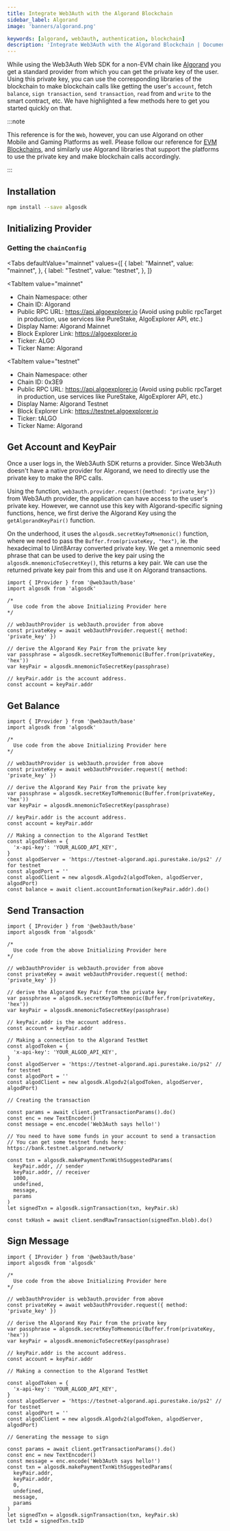 ```yaml
---
title: Integrate Web3Auth with the Algorand Blockchain
sidebar_label: Algorand
image: 'banners/algorand.png'

keywords: [algorand, web3auth, authentication, blockchain]
description: 'Integrate Web3Auth with the Algorand Blockchain | Documentation - Web3Auth'
---
```



While using the Web3Auth Web SDK for a non-EVM chain like [Algorand](https://algorandtechnologies.com/) you get a standard provider from which you can get the private key of the user. Using this private key, you can use the corresponding libraries of the blockchain to make blockchain calls like getting the user's `account`, fetch `balance`, `sign transaction`, `send transaction`, `read` from and `write` to the smart contract, etc. We have highlighted a few methods here to get you started quickly on that.

:::note

This reference is for the `Web`, however, you can use Algorand on other Mobile and Gaming Platforms as well. Please follow our reference for [EVM Blockchains](/connect-blockchain/evm/), and similarly use Algorand libraries that support the platforms to use the private key and make blockchain calls accordingly.

:::

## Installation

```bash npm2yarn
npm install --save algosdk
```

## Initializing Provider

### Getting the `chainConfig`

<Tabs
 defaultValue="mainnet"
  values={[
    { label: "Mainnet", value: "mainnet", },
    { label: "Testnet", value: "testnet", },
  ]}
>
<TabItem
  value="mainnet"
>

- Chain Namespace: other
- Chain ID: Algorand
- Public RPC URL: https://api.algoexplorer.io (Avoid using public rpcTarget in production, use services like PureStake, AlgoExplorer API, etc.)
- Display Name: Algorand Mainnet
- Block Explorer Link: https://algoexplorer.io
- Ticker: ALGO
- Ticker Name: Algorand

</TabItem>

<TabItem
  value="testnet"
>

- Chain Namespace: other
- Chain ID: 0x3E9
- Public RPC URL: https://api.algoexplorer.io (Avoid using public rpcTarget in production, use services like PureStake, AlgoExplorer API, etc.)
- Display Name: Algorand Testnet
- Block Explorer Link: https://testnet.algoexplorer.io
- Ticker: tALGO
- Ticker Name: Algorand

</TabItem>
</Tabs>

## Get Account and KeyPair

Once a user logs in, the Web3Auth SDK returns a provider. Since Web3Auth doesn't have a native provider for Algorand, we need to directly use the private key to make the RPC calls.

Using the function, `web3auth.provider.request({method: "private_key"})` from Web3Auth provider, the application can have access to the user's private key. However, we cannot use this key with Algorand-specific signing functions, hence, we first derive the Algorand Key using the `getAlgorandKeyPair()` function.

On the underhood, it uses the `algosdk.secretKeyToMnemonic()` function, where we need to pass the `Buffer.from(privateKey, "hex")`, ie. the hexadecimal to Uint8Array converted private key. We get a mnemonic seed phrase that can be used to derive the key pair using the `algosdk.mnemonicToSecretKey()`, this returns a key pair. We can use the returned private key pair from this and use it on Algorand transactions.

```tsx
import { IProvider } from '@web3auth/base'
import algosdk from 'algosdk'

/*
  Use code from the above Initializing Provider here
*/

// web3authProvider is web3auth.provider from above
const privateKey = await web3authProvider.request({ method: 'private_key' })

// derive the Algorand Key Pair from the private key
var passphrase = algosdk.secretKeyToMnemonic(Buffer.from(privateKey, 'hex'))
var keyPair = algosdk.mnemonicToSecretKey(passphrase)

// keyPair.addr is the account address.
const account = keyPair.addr
```

## Get Balance

```tsx
import { IProvider } from '@web3auth/base'
import algosdk from 'algosdk'

/*
  Use code from the above Initializing Provider here
*/

// web3authProvider is web3auth.provider from above
const privateKey = await web3authProvider.request({ method: 'private_key' })

// derive the Algorand Key Pair from the private key
var passphrase = algosdk.secretKeyToMnemonic(Buffer.from(privateKey, 'hex'))
var keyPair = algosdk.mnemonicToSecretKey(passphrase)

// keyPair.addr is the account address.
const account = keyPair.addr

// Making a connection to the Algorand TestNet
const algodToken = {
  'x-api-key': 'YOUR_ALGOD_API_KEY',
}
const algodServer = 'https://testnet-algorand.api.purestake.io/ps2' // for testnet
const algodPort = ''
const algodClient = new algosdk.Algodv2(algodToken, algodServer, algodPort)
const balance = await client.accountInformation(keyPair.addr).do()
```

## Send Transaction

```tsx
import { IProvider } from '@web3auth/base'
import algosdk from 'algosdk'

/*
  Use code from the above Initializing Provider here
*/

// web3authProvider is web3auth.provider from above
const privateKey = await web3authProvider.request({ method: 'private_key' })

// derive the Algorand Key Pair from the private key
var passphrase = algosdk.secretKeyToMnemonic(Buffer.from(privateKey, 'hex'))
var keyPair = algosdk.mnemonicToSecretKey(passphrase)

// keyPair.addr is the account address.
const account = keyPair.addr

// Making a connection to the Algorand TestNet
const algodToken = {
  'x-api-key': 'YOUR_ALGOD_API_KEY',
}
const algodServer = 'https://testnet-algorand.api.purestake.io/ps2' // for testnet
const algodPort = ''
const algodClient = new algosdk.Algodv2(algodToken, algodServer, algodPort)

// Creating the transaction

const params = await client.getTransactionParams().do()
const enc = new TextEncoder()
const message = enc.encode('Web3Auth says hello!')

// You need to have some funds in your account to send a transaction
// You can get some testnet funds here: https://bank.testnet.algorand.network/

const txn = algosdk.makePaymentTxnWithSuggestedParams(
  keyPair.addr, // sender
  keyPair.addr, // receiver
  1000,
  undefined,
  message,
  params
)
let signedTxn = algosdk.signTransaction(txn, keyPair.sk)

const txHash = await client.sendRawTransaction(signedTxn.blob).do()
```

## Sign Message

```tsx
import { IProvider } from '@web3auth/base'
import algosdk from 'algosdk'

/*
  Use code from the above Initializing Provider here
*/

// web3authProvider is web3auth.provider from above
const privateKey = await web3authProvider.request({ method: 'private_key' })

// derive the Algorand Key Pair from the private key
var passphrase = algosdk.secretKeyToMnemonic(Buffer.from(privateKey, 'hex'))
var keyPair = algosdk.mnemonicToSecretKey(passphrase)

// keyPair.addr is the account address.
const account = keyPair.addr

// Making a connection to the Algorand TestNet

const algodToken = {
  'x-api-key': 'YOUR_ALGOD_API_KEY',
}
const algodServer = 'https://testnet-algorand.api.purestake.io/ps2' // for testnet
const algodPort = ''
const algodClient = new algosdk.Algodv2(algodToken, algodServer, algodPort)

// Generating the message to sign

const params = await client.getTransactionParams().do()
const enc = new TextEncoder()
const message = enc.encode('Web3Auth says hello!')
const txn = algosdk.makePaymentTxnWithSuggestedParams(
  keyPair.addr,
  keyPair.addr,
  0,
  undefined,
  message,
  params
)
let signedTxn = algosdk.signTransaction(txn, keyPair.sk)
let txId = signedTxn.txID
```
